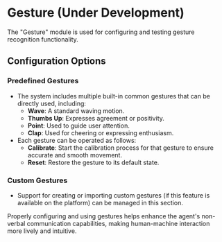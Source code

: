 # Gesture (Under Development)

The "Gesture" module is used for configuring and testing gesture recognition functionality.

## Configuration Options

### Predefined Gestures

- The system includes multiple built-in common gestures that can be directly used, including:
    - **Wave**: A standard waving motion.
    - **Thumbs Up**: Expresses agreement or positivity.
    - **Point**: Used to guide user attention.
    - **Clap**: Used for cheering or expressing enthusiasm.
- Each gesture can be operated as follows:
    - **Calibrate**: Start the calibration process for that gesture to ensure accurate and smooth movement.
    - **Reset**: Restore the gesture to its default state.

### Custom Gestures

- Support for creating or importing custom gestures (if this feature is available on the platform) can be managed in this section.

Properly configuring and using gestures helps enhance the agent's non-verbal communication capabilities, making human-machine interaction more lively and intuitive.
